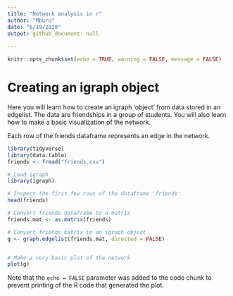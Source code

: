 ```yaml
---
title: "Network analysis in r"
author: "Mburu"
date: "6/19/2020"
output: github_document: null
    
---
```


```r
knitr::opts_chunk$set(echo = TRUE, warning = FALSE, message = FALSE)
```

# Creating an igraph object

Here you will learn how to create an igraph 'object' from data stored in an edgelist. The data are friendships in a group of students. You will also learn how to make a basic visualization of the network.

Each row of the friends dataframe represents an edge in the network.
```r
library(tidyverse)
library(data.table)
friends <- fread("friends.csv")

```

```r
# Load igraph
library(igraph)

# Inspect the first few rows of the dataframe 'friends'
head(friends)

# Convert friends dataframe to a matrix
friends.mat <- as.matrix(friends)

# Convert friends matrix to an igraph object
g <- graph.edgelist(friends.mat, directed = FALSE)


# Make a very basic plot of the network
plot(g)


```

Note that the `echo = FALSE` parameter was added to the code chunk to prevent printing of the R code that generated the plot.
